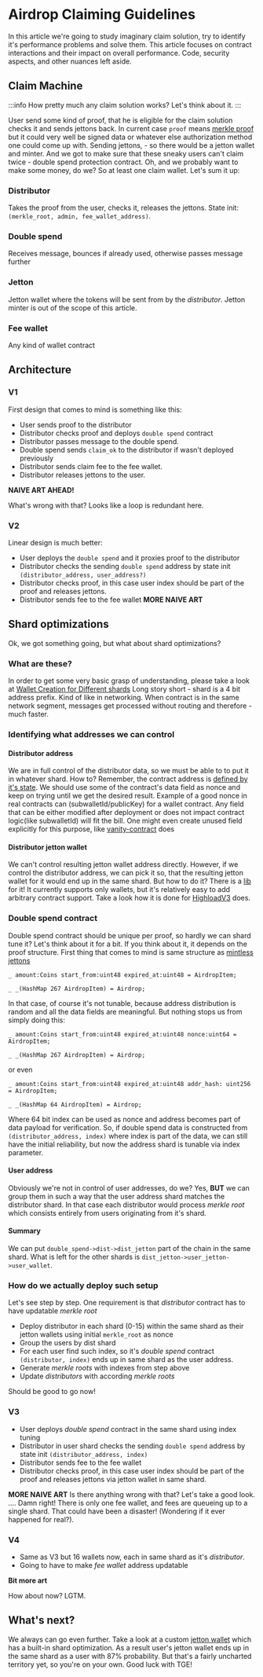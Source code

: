 # Airdrop Claiming Guidelines

In this article we're going to study imaginary claim solution, try to identify it's performance problems and solve them.
This article focuses on contract interactions and their impact on overall performance.
Code, security aspects, and other nuances left aside.

## Claim Machine

:::info
How pretty much any claim solution works?
Let's think about it.
:::

User send some kind of proof, that he is eligible for the claim
solution checks it and sends jettons back.
In current case `proof` means [merkle proof](https://docs.ton.org/develop/data-formats/exotic-cells#merkle-proof) but it could very well be signed data or whatever else authorization method one could come up with.
Sending jettons, - so there would be a jetton wallet and minter.
And we got to make sure that these sneaky users can't claim twice - double spend protection contract.
Oh, and we probably want to make some money, do we?
So at least one claim wallet.
Let's sum it up:

### Distributor

Takes the proof from the user, checks it, releases the jettons.
State init: `(merkle_root, admin, fee_wallet_address)`.

### Double spend

Receives message, bounces if already used, otherwise passes message further

### Jetton
Jetton wallet where the tokens will be sent from by the *distributor*.
Jetton minter is out of the scope of this article.

### Fee wallet

Any kind of wallet contract

## Architecture

### V1

First design that comes to mind is something like this:
- User sends proof to the distributor
- Distributor checks proof and deploys `double spend` contract
- Distributor passes message to the double spend.
- Double spend sends `claim_ok` to the distributor if wasn't deployed previously
- Distributor sends claim fee to the fee wallet.
- Distributor releases jettons to the user.

**NAIVE ART AHEAD!**

What's wrong with that?
Looks like a loop is redundant here.

### V2

Linear design is much better:
- User deploys the `double spend` and it proxies proof to the distributor
- Distributor checks the sending `double spend` address by state init `(distributor_address, user_address?)`
- Distributor checks proof, in this case user index should be part of the proof and releases jettons.
- Distributor sends fee to the fee wallet
**MORE NAIVE ART**

## Shard optimizations

Ok, we got something going, but what about shard optimizations?

### What are these?

In order to get some very basic grasp of understanding, please take a look at [Wallet Creation for Different shards](https://docs.ton.org/develop/dapps/asset-processing/#wallet-creation-for-different-shards)
Long story short - shard is a 4 bit address prefix. Kind of like in networking.
When contract is in the same network segment, messages get processed without routing and therefore - much faster.


### Identifying what addresses we can control

#### Distributor address

We are in full control of the distributor data, so we must be able to to put it in whatever shard.
How to?
Remember, the contract address is [defined by it's state](https://docs.ton.org/learn/overviews/addresses#account-id).
We should use some of the contract's data field as nonce and keep on trying until we get the desired result.
Example of a good nonce in real contracts can (subwalletId/publicKey) for a wallet contract.
Any field that can be either modified after deployment or does not impact contract logic(like subwalletId) will fit the bill.
One might even create unused field explicitly for this purpose, like [vanity-contract](https://github.com/ton-community/vanity-contract) does

#### Distributor jetton wallet

We can't control resulting jetton wallet address directly.
However, if we control the distributor address, we can pick it so, that the resulting jetton wallet for it would end up in the same shard.
But how to do it? There is a [lib](https://github.com/Trinketer22/turbo-wallet) for it!
It currently supports only wallets, but it's relatively easy to add arbitrary contract support.
Take a look how it is done for [HighloadV3](https://github.com/Trinketer22/turbo-wallet/blob/44fe7ee4300e37e052871275be8dd41035d45c3a/src/lib/contracts/HighloadWalletV3.ts#L20) does.

### Double spend contract

Double spend contract should be unique per proof, so hardly we can shard tune it?
Let's think about it for a bit.
If you think about it, it depends on the proof structure.
First thing that comes to mind is same structure as [mintless jettons](https://github.com/tonkeeper/TEPs2/blob/mintles/text/0177-mintless-jetton-standard.md#handlers)

```
_ amount:Coins start_from:uint48 expired_at:uint48 = AirdropItem;

_ _(HashMap 267 AirdropItem) = Airdrop;

```
In that case, of course it's not tunable, because address distribution is random and all the data fields are meaningful.
But nothing stops us from simply doing this:
```
_ amount:Coins start_from:uint48 expired_at:uint48 nonce:uint64 = AirdropItem;

_ _(HashMap 267 AirdropItem) = Airdrop;
```
or even
```
_ amount:Coins start_from:uint48 expired_at:uint48 addr_hash: uint256 = AirdropItem;

_ _(HashMap 64 AirdropItem) = Airdrop;

```

Where 64 bit index can be used as nonce and address becomes part of data payload for verification.
So, if double spend data is constructed from `(distributor_address, index)` where index is part of the data, we can still have the initial reliability, but now the address shard is tunable via index parameter.

#### User address

Obviously we're not in control of user addresses, do we?
Yes, **BUT** we can group them in such a way that the user address shard matches the distributor shard.
In that case each distributor would process *merkle root* which consists entirely from users originating from it's shard.

#### Summary

We can put `double_spend->dist->dist_jetton` part of the chain in the same shard.
What is left for the other shards is `dist_jetton->user_jetton->user_wallet`.

### How do we actually deploy such setup
Let's see step by step.
One requirement is that *distributor* contract has to have updatable *merkle root*
- Deploy distributor in each shard (0-15) within the same shard as their jetton wallets using initial `merkle_root` as nonce
- Group the users by dist shard
- For each user find such index, so it's *double spend* contract `(distributor, index)` ends up in same shard as the user address.
- Generate *merkle roots* with indexes from step above
- Update *distributors* with according *merkle roots*


Should be good to go now!

### V3
- User deploys *double spend* contract in the same shard using index tuning
- Distributor in user shard checks the sending `double spend` address by state init `(distributor_address, index)`
- Distributor sends fee to the fee wallet
- Distributor checks proof, in this case user index should be part of the proof and releases jettons via jetton wallet in same shard.

**MORE NAIVE ART**
Is there anything wrong with that? Let's take a good look.
....
Damn right! There is only one fee wallet, and fees are queueing up to a single shard. That could have been a disaster! (Wondering if it ever happened for real?).

### V4
- Same as V3 but 16 wallets now, each in same shard as it's *distributor*.
- Going to have to make *fee wallet* address updatable

**Bit more art**

How about now? LGTM.

## What's next?
We always can go even further.
Take a look at a custom [jetton wallet](https://github.com/ton-community/mintless-jetton/blob/main/contracts/jetton-utils.fc#L142) which has a built-in shard optimization.
As a result user's jetton wallet ends up in the same shard as a user with 87% probability.
But that's a fairly uncharted territory yet, so you're on your own.
Good luck with TGE!

